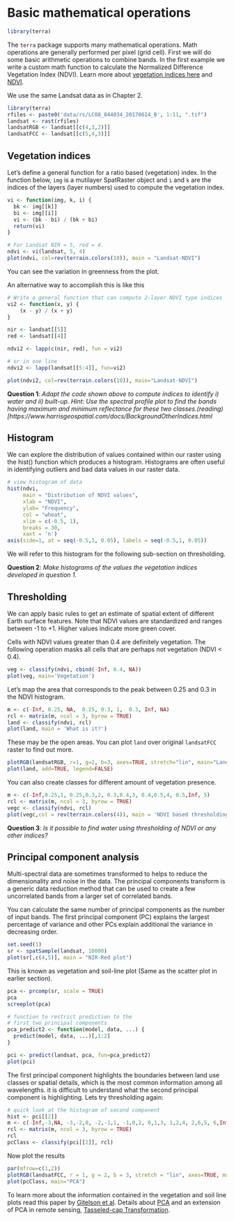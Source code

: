 # Basic mathematical operations


```r
library(terra)
```

The `terra` package supports many mathematical operations. Math operations are generally performed per pixel (grid cell). First we will do some basic arithmetic operations to combine bands. In the first example we write a custom math function to calculate the Normalized Difference Vegetation Index (NDVI). Learn more about [vegetation indices here](http://www.un-spider.org/links-and-resources/data-sources/daotm/daotm-vegetation) and [NDVI](http://phenology.cr.usgs.gov/ndvi_foundation.php).


We use the same Landsat data as in Chapter 2.

```r
library(terra)
rfiles <- paste0('data/rs/LC08_044034_20170614_B', 1:11, ".tif")
landsat <- rast(rfiles)
landsatRGB <- landsat[[c(4,3,2)]]
landsatFCC <- landsat[[c(5,4,3)]]
```

## Vegetation indices

Let's define a general function for a ratio based (vegetation) index. In the function below, `img` is a mutilayer SpatRaster object and `i` and `k` are the indices of the layers (layer numbers) used to compute the vegetation index.


```r
vi <- function(img, k, i) {
  bk <- img[[k]] 
  bi <- img[[i]]
  vi <- (bk - bi) / (bk + bi)
  return(vi)
}
```


```r
# For Landsat NIR = 5, red = 4.
ndvi <- vi(landsat, 5, 4)
plot(ndvi, col=rev(terrain.colors(10)), main = "Landsat-NDVI")
```

You can see the variation in greenness from the plot.

An alternative way to accomplish this is like this


```r
# Write a general function that can compute 2-layer NDVI type indices
vi2 <- function(x, y) {
	(x - y) / (x + y)
}

nir <- landsat[[5]]
red <- landsat[[4]]

ndvi2 <- lapp(c(nir, red), fun = vi2)

# or in one line
ndvi2 <- lapp(landsat[[5:4]], fun=vi2)

plot(ndvi2, col=rev(terrain.colors(10)), main="Landsat-NDVI")
```


__Question 1__: *Adapt the code shown above to compute indices to identify i) water and ii) built-up. Hint: Use the spectral profile plot to find the bands having maximum and minimum reflectance for these two classes.(reading)[https://www.harrisgeospatial.com/docs/BackgroundOtherIndices.html* 


## Histogram

We can explore the distribution of values contained within our raster using the hist() function which produces a histogram. Histograms are often useful in identifying outliers and bad data values in our raster data. 

```r
# view histogram of data
hist(ndvi,
     main = "Distribution of NDVI values",
     xlab = "NDVI",
     ylab= "Frequency",
     col = "wheat",
     xlim = c(-0.5, 1),
     breaks = 30,
     xaxt = 'n')
axis(side=1, at = seq(-0.5,1, 0.05), labels = seq(-0.5,1, 0.05))
```

We will refer to this histogram for the following sub-section on thresholding.

__Question 2__: *Make histograms of the values the vegetation indices developed in question 1.* 


## Thresholding

We can apply basic rules to get an estimate of spatial extent of different Earth surface features. Note that NDVI values are standardized and ranges between -1 to +1. Higher values indicate more green cover. 

Cells with NDVI values greater than 0.4 are definitely vegetation. The following operation masks all cells that are perhaps not vegetation (NDVI < 0.4).


```r
veg <- classify(ndvi, cbind(-Inf, 0.4, NA))
plot(veg, main='Vegetation')
```

Let's map the area that corresponds to the peak between 0.25 and 0.3 in the NDVI histogram.

```r
m <- c(-Inf, 0.25, NA,  0.25, 0.3, 1,  0.3, Inf, NA)
rcl <- matrix(m, ncol = 3, byrow = TRUE)
land <- classify(ndvi, rcl)
plot(land, main = 'What is it?')
```

These may be the open areas. You can plot `land` over original `landsatFCC` raster to find out more.

```r
plotRGB(landsatRGB, r=1, g=2, b=3, axes=TRUE, stretch="lin", main="Landsat False Color Composite")
plot(land, add=TRUE, legend=FALSE)
```

You can also create classes for different amount of vegetation presence. 

```r
m <- c(-Inf,0.25,1, 0.25,0.3,2, 0.3,0.4,3, 0.4,0.5,4, 0.5,Inf, 5)
rcl <- matrix(m, ncol = 3, byrow = TRUE)
vegc <- classify(ndvi, rcl)
plot(vegc,col = rev(terrain.colors(4)), main = 'NDVI based thresholding')
```

__Question 3__: *Is it possible to find water using thresholding of NDVI or any other indices?*


## Principal component analysis

Multi-spectral data are sometimes transformed to helps to reduce the dimensionality and noise in the data. The principal components transform is a generic data reduction method that can be used to create a few uncorrelated bands from a larger set of correlated bands.

You can calculate the same number of principal components  as the number of input bands. The first principal component (PC) explains the largest percentage of variance and other PCs explain additional the variance in decreasing order. 

```r
set.seed(1)
sr <- spatSample(landsat, 10000)
plot(sr[,c(4,5)], main = "NIR-Red plot")
```

This is known as vegetation and soil-line plot (Same as the scatter plot in earlier section).  

```r
pca <- prcomp(sr, scale = TRUE)
pca
screeplot(pca)

# function to restrict prediction to the 
# first two principal components
pca_predict2 <- function(model, data, ...) {
  predict(model, data, ...)[,1:2]
}

pci <- predict(landsat, pca, fun=pca_predict2)
plot(pci)
```

The first principal component highlights the boundaries between land use classes or spatial details, which is the most common information among all wavelengths. it is difficult to understand what the second principal component is highlighting. Lets try thresholding again:

```r
# quick look at the histogram of second component
hist <- pci[[2]]
m <- c(-Inf,-3,NA, -3,-2,0, -2,-1,1, -1,0,2, 0,1,3, 1,2,4, 2,6,5, 6,Inf,NA)
rcl <- matrix(m, ncol = 3, byrow = TRUE)
rcl
pcClass <- classify(pci[[2]], rcl)
```

Now plot the results
```r
par(mfrow=c(1,2))
plotRGB(landsatFCC, r = 1, g = 2, b = 3, stretch = "lin", axes=TRUE, main = "False Color")
plot(pcClass, main="PCA")
```


To learn more about the information contained in the vegetation and soil line plots read this paper by [Gitelson et al](http://www.tandfonline.com/doi/abs/10.1080/01431160110107806#.V6hp_LgrKhd). Details about [PCA](http://cires.colorado.edu/esoc/sites/default/files/class-files/GEOG%204110_5100%20Lecture%2015%20%28Mahsa%29.pdf) and an extension of PCA in remote sensing, [Tasseled-cap Transformation](http://wiki.landscapetoolbox.org/doku.php/remote_sensing_methods:tasseled-cap_transformation).

